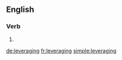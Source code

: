 ==English==

===Verb===
{{head|en}}

# {{present participle of|leverage|lang=en}}

[[de:leveraging]]
[[fr:leveraging]]
[[simple:leveraging]]